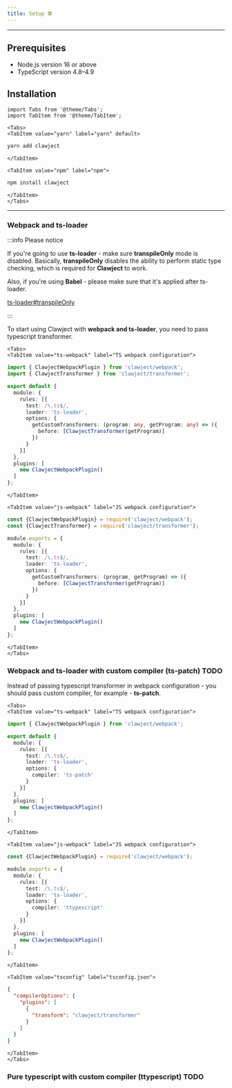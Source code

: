 ```yaml
---
title: Setup 🛠️
---
```


<hr/>

## Prerequisites
  - Node.js version 16 or above
  - TypeScript version 4.8–4.9

## Installation

```mdx-code-block
import Tabs from '@theme/Tabs';
import TabItem from '@theme/TabItem';
```

```mdx-code-block
<Tabs>
<TabItem value="yarn" label="yarn" default>
```

```bash
yarn add clawject
```

```mdx-code-block
</TabItem>

<TabItem value="npm" label="npm">
```

```bash
npm install clawject
```

```mdx-code-block
</TabItem>
</Tabs>
```

<hr/>

### Webpack and ts-loader

:::info Please notice

If you're going to use **ts-loader** - make sure **transpileOnly** mode is disabled.
Basically, **transpileOnly** disables the ability to perform static type checking,
which is required for **Clawject** to work.

Also, if you're using **Babel** - please make sure that it's applied after ts-loader.

[ts-loader#transpileOnly](https://github.com/TypeStrong/ts-loader#transpileonly)

:::

To start using Clawject with **webpack and ts-loader**, you need to pass typescript transformer.

```mdx-code-block
<Tabs>
<TabItem value="ts-webpack" label="TS webpack configuration">
```

```ts
import { ClawjectWebpackPlugin } from 'clawject/webpack';
import { ClawjectTransformer } from 'clawject/transformer';

export default {
  module: {
    rules: [{
      test: /\.ts$/,
      loader: 'ts-loader',
      options: {
        getCustomTransformers: (program: any, getProgram: any) => ({
          before: [ClawjectTransformer(getProgram)]
        })
      }
    }]
  },
  plugins: [
    new ClawjectWebpackPlugin()
  ]
};
```

```mdx-code-block
</TabItem>

<TabItem value="js-webpack" label="JS webpack configuration">
```

```ts
const {ClawjectWebpackPlugin} = require('clawject/webpack');
const {ClawjectTransformer} = require('clawject/transformer');

module.exports = {
  module: {
    rules: [{
      test: /\.ts$/,
      loader: 'ts-loader',
      options: {
        getCustomTransformers: (program, getProgram) => ({
          before: [ClawjectTransformer(getProgram)]
        })
      }
    }]
  },
  plugins: [
    new ClawjectWebpackPlugin()
  ]
};
```

```mdx-code-block
</TabItem>
</Tabs>
```

### Webpack and ts-loader with custom compiler (ts-patch) TODO

Instead of passing typescript transformer in webpack configuration -
you should pass custom compiler, for example - **ts-patch**.

```mdx-code-block
<Tabs>
<TabItem value="ts-webpack" label="TS webpack configuration">
```

```ts
import { ClawjectWebpackPlugin } from 'clawject/webpack';

export default {
  module: {
    rules: [{
      test: /\.ts$/,
      loader: 'ts-loader',
      options: {
        compiler: 'ts-patch'
      }
    }]
  },
  plugins: [
    new ClawjectWebpackPlugin()
  ]
};
```

```mdx-code-block
</TabItem>

<TabItem value="js-webpack" label="JS webpack configuration">
```

```ts
const {ClawjectWebpackPlugin} = require('clawject/webpack');

module.exports = {
  module: {
    rules: [{
      test: /\.ts$/,
      loader: 'ts-loader',
      options: {
        compiler: 'ttypescript'
      }
    }]
  },
  plugins: [
    new ClawjectWebpackPlugin()
  ]
};
```

```mdx-code-block
</TabItem>

<TabItem value="tsconfig" label="tsconfig.json">
```

```json
{
  "compilerOptions": {
    "plugins": [
      {
        "transform": "clawject/transformer"
      }
    ]
  }
}
```

```mdx-code-block
</TabItem>
</Tabs>
```

### Pure typescript with custom compiler (ttypescript) TODO

